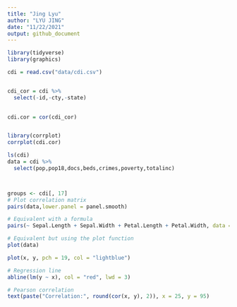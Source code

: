 ```yaml
---
title: "Jing Lyu"
author: "LYU JING"
date: "11/22/2021"
output: github_document
---
```


```r
library(tidyverse)
library(graphics)
```

```r
cdi = read.csv("data/cdi.csv")


cdi_cor = cdi %>% 
  select(-id,-cty,-state)
  
```
```r
cdi.cor = cor(cdi_cor)


library(corrplot)
corrplot(cdi.cor)
```
```r

ls(cdi)
data = cdi %>% 
  select(pop,pop18,docs,beds,crimes,poverty,totalinc)



groups <- cdi[, 17] 
# Plot correlation matrix
pairs(data,lower.panel = panel.smooth)

# Equivalent with a formula
pairs(~ Sepal.Length + Sepal.Width + Petal.Length + Petal.Width, data = iris)

# Equivalent but using the plot function
plot(data) 
```
```r
plot(x, y, pch = 19, col = "lightblue")

# Regression line
abline(lm(y ~ x), col = "red", lwd = 3)

# Pearson correlation
text(paste("Correlation:", round(cor(x, y), 2)), x = 25, y = 95)
```

